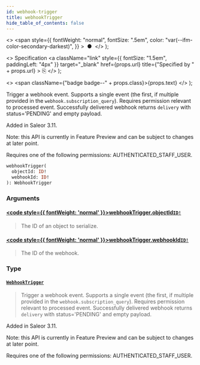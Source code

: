```yaml
---
id: webhook-trigger
title: webhookTrigger
hide_table_of_contents: false
---
```


  <>
    <span
      style={{
        fontWeight: "normal",
        fontSize: ".5em",
        color: "var(--ifm-color-secondary-darkest)",
      }}
    >
      &nbsp;●&nbsp;
    </span>
  </>
);

  <>
    Specification
    <a
      className="link"
      style={{ fontSize: "1.5em", paddingLeft: "4px" }}
      target="\_blank"
      href={props.url}
      title={"Specified by " + props.url}
    >
      ⎘
    </a>
  </>
);

  <>
    <span className={"badge badge--" + props.class}>{props.text}</span>
  </>
);

Trigger a webhook event. Supports a single event (the first, if multiple provided in the `webhook.subscription_query`). Requires permission relevant to processed event. Successfully delivered webhook returns `delivery` with status='PENDING' and empty payload.

Added in Saleor 3.11.

Note: this API is currently in Feature Preview and can be subject to changes at later point.

Requires one of the following permissions: AUTHENTICATED_STAFF_USER.

```graphql
webhookTrigger(
  objectId: ID!
  webhookId: ID!
): WebhookTrigger
```

### Arguments

#### [<code style={{ fontWeight: 'normal' }}>webhookTrigger.<b>objectId</b></code>](#)<Bullet />[`ID!`](../../../api-reference/miscellaneous/scalars/id) <Badge class="secondary" text="non-null"/> <Badge class="secondary" text="scalar"/> <Badge class="secondary" text="miscellaneous"/>

> The ID of an object to serialize.

#### [<code style={{ fontWeight: 'normal' }}>webhookTrigger.<b>webhookId</b></code>](#)<Bullet />[`ID!`](../../../api-reference/miscellaneous/scalars/id) <Badge class="secondary" text="non-null"/> <Badge class="secondary" text="scalar"/> <Badge class="secondary" text="miscellaneous"/>

> The ID of the webhook.

### Type

#### [`WebhookTrigger`](../../../api-reference/webhooks/objects/webhook-trigger) <Badge class="secondary" text="object"/> <Badge class="secondary" text="webhooks"/>

> Trigger a webhook event. Supports a single event (the first, if multiple provided in the `webhook.subscription_query`). Requires permission relevant to processed event. Successfully delivered webhook returns `delivery` with status='PENDING' and empty payload.

Added in Saleor 3.11.

Note: this API is currently in Feature Preview and can be subject to changes at later point.

Requires one of the following permissions: AUTHENTICATED_STAFF_USER.

>
